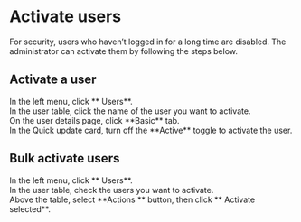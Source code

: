 # Activate users

For security, users who haven’t logged in for a long time are disabled. The administrator can activate them by following the steps below.

## Activate a user

<Steps>

<div>
<Nav name="console" />
</div>

<div>
In the left menu, click **<Icon name="UserO" /> Users**.
</div>

<div>
In the user table, click the name of the user you want to activate.
</div>

<div>
On the user details page, click **Basic** tab.
</div>

<div>
In the Quick update card, turn off the **Active** toggle to activate the user.
</div>

</Steps>

## Bulk activate users

<Steps>

<div>
<Nav name="console" />
</div>

<div>
In the left menu, click **<Icon name="UserO" /> Users**.
</div>

<div>
In the user table, check the users you want to activate.
</div>

<div>
Above the table, select **Actions <Icon name="chevron-down" />** button, then click **<Icon name="CircleCheck" /> Activate selected**.
</div>

</Steps>